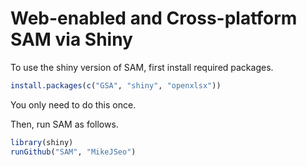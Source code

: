 # Web-enabled and Cross-platform SAM via Shiny

To use the shiny version of SAM, first install required packages.

```r
install.packages(c("GSA", "shiny", "openxlsx"))
```
You only need to do this once.

Then, run SAM as follows.

```r
library(shiny)
runGithub("SAM", "MikeJSeo")
```